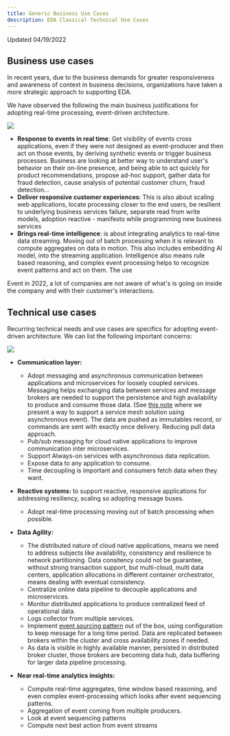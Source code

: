 ```yaml
---
title: Generic Business Use Cases
description: EDA Classical Technical Use Cases
---
```


Updated 04/19/2022

## Business use cases

In recent years, due to the business demands for greater responsiveness and awareness of context in 
business decisions, organizations have taken a more strategic approach to supporting EDA.

We have observed the following the main business justifications for adopting real-time processing, event-driven architecture.

![](./images/hl-biz-cases.png)

* **Response to events in real time**: Get visibility of events cross applications, even if they were not designed as event-producer
and then act on those events, by deriving synthetic events or trigger business processes. Business are looking at better
way to understand user's behavior on their on-line presence, and being able to act quickly for product recommendations,
propose ad-hoc support, gather data for fraud detection, cause analysis of potential customer churn, fraud detection...
* **Deliver responsive customer experiences**: This is also about scaling web applications, locate processing closer to the end users,
be resilient to underlying business services failure, separate read from write models, adoption reactive - manifesto while programming
new business services
* **Brings real-time intelligence**: is about integrating analytics to real-time data streaming. Moving out of batch
processing when it is relevant to compute aggregates on data in motion. This also includes embedding AI model, into the
streaming application. Intelligence also means rule based reasoning, and complex event processing helps to recognize
event patterns and act on them. The use 

Event in 2022, a lot of companies are not aware of what's is going on inside the company and with their customer's interactions.

## Technical use cases 

Recurring technical needs and use cases are specifics for adopting event-driven architecture. 
We can list the following important concerns:

![](./images/4-usecases.png)

* **Communication layer:**  

  * Adopt messaging and asynchronous communication between applications and 
microservices for loosely coupled services. Messaging helps exchanging
data between services and message brokers are needed to support the persistence and high availability
to produce and consume those data. (See [this note](https://ibm-cloud-architecture.github.io/refarch-integration/service-mesh/readme/#asynchronous-loosely-coupled-solution-using-events) where we present a way to support a service mesh solution using asynchronous event).
The data are pushed as immutables record, or commands are sent with exactly once delivery. Reducing pull data approach. 
  * Pub/sub messaging for cloud native applications to improve communication inter microservices.
  * Support Always-on services with asynchronous data replication.
  * Expose data to any application to consume.
  * Time decoupling is important and consumers fetch data when they want.

* **Reactive systems:** to support reactive, responsive applications for addressing
resiliency, scaling so adopting message buses.

  * Adopt real-time processing moving out of batch processing when possible.

* **Data Agility:**

  * The distributed nature of cloud native applications, means we need to address subjects like availability, consistency and resilience to network partitioning. Data consitency could not be guarantee, without strong transaction support, but multi-cloud, multi data centers, 
application allocations in different container orchestrator, means dealing with eventual consistency.
  * Centralize online data pipeline to decouple applications and microservices.
  * Monitor distributed applications to produce centralized feed of operational data.
  * Logs collector from multiple services.
  * Implement [event sourcing pattern](/patterns/event-sourcing/) out of the box, using configuration to keep message for a long time period. Data are replicated between brokers within the cluster and cross availability zones if needed.
  * As data is visible in highly available manner, persisted in distributed broker cluster, those brokers
are becoming data hub, data buffering for larger data pipeline processing.

* **Near real-time analytics insights:**

  * Compute real-time aggregates, time window based reasoning, and even complex event-processing which looks after event sequencing patterns.
  * Aggregation of event coming from multiple producers.
  * Look at event sequencing patterns
  * Compute next best action from event streams


